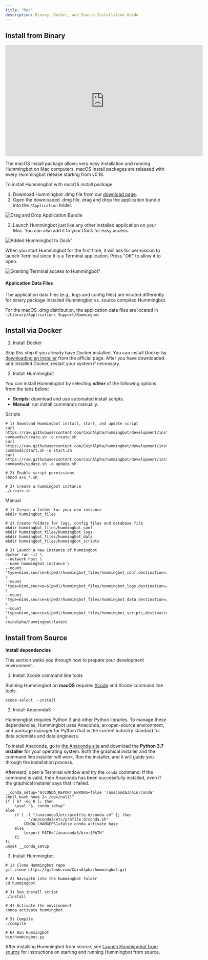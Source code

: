 ```yaml
---
title: "Mac"
description: Binary, Docker, and Source Installation Guide
---
```



## Install from Binary

<iframe
  width="616"
  height="347"
  src="https://www.youtube.com/embed/klN-ToclwW4"
  frameborder="0"
  allow="accelerometer; autoplay; encrypted-media; gyroscope; picture-in-picture"
  allowfullscreen
></iframe>

The macOS install package allows very easy installation and running Hummingbot on Mac computers. macOS install packages are released with every Hummingbot release starting from v0.18.

To install Hummingbot with macOS install package:

1. Download Hummingbot .dmg file from our [download page](https://hummingbot.io/download).
2. Open the downloaded .dmg file, drag and drop the application bundle into the `/Application` folder.

![Drag and Drop Application Bundle](/img/macos-dmg-1.png)

3. Launch Hummingbot just like any other installed application on your Mac. You can also add it to your Dock for easy access.

![Added Hummingbot to Dock"](/img/macos-dmg-2.png)

When you start Hummingbot for the first time, it will ask for permission to launch Terminal since it is a Terminal application. Press "OK" to allow it to open.

![Granting Terminal access to Hummingbot"](/img/macos-dmg-3.png)

#### Application Data Files

The application data files (e.g., logs and config files) are located differently for binary package installed Hummingbot vs. source compiled Hummingbot.

For the macOS .dmg distribution, the application data files are located in `~/Library/Application\ Support/Hummingbot`

<Callout
  type="tip"
  body="For error #'cannot be opened because the developer cannot be verified'#, you can `click then open` to run the installer."
/>

## Install via Docker

1. Install Docker

Skip this step if you already have Docker installed. You can install Docker by [downloading an installer](https://docs.docker.com/docker-for-mac/install/) from the official page. After you have downloaded and installed Docker, restart your system if necessary.

2. Install Hummingbot

You can install Hummingbot by selecting **_either_** of the following options from the tabs below:

- **Scripts**: download and use automated install scripts.
- **Manual**: run install commands manually.

Scripts

```Scripts
# 1) Download Hummingbot install, start, and update script
curl https://raw.githubusercontent.com/CoinAlpha/hummingbot/development/installation/docker-commands/create.sh -o create.sh
curl https://raw.githubusercontent.com/CoinAlpha/hummingbot/development/installation/docker-commands/start.sh -o start.sh
curl https://raw.githubusercontent.com/CoinAlpha/hummingbot/development/installation/docker-commands/update.sh -o update.sh

# 2) Enable script permissions
chmod a+x *.sh

# 3) Create a hummingbot instance
./create.sh
```

Manual

```Manual
# 1) Create a folder for your new instance
mkdir hummingbot_files

# 2) Create folders for logs, config files and database file
mkdir hummingbot_files/hummingbot_conf
mkdir hummingbot_files/hummingbot_logs
mkdir hummingbot_files/hummingbot_data
mkdir hummingbot_files/hummingbot_scripts

# 3) Launch a new instance of hummingbot
docker run -it \
--network host \
--name hummingbot-instance \
--mount "type=bind,source=$(pwd)/hummingbot_files/hummingbot_conf,destination=/conf/" \
--mount "type=bind,source=$(pwd)/hummingbot_files/hummingbot_logs,destination=/logs/" \
--mount "type=bind,source=$(pwd)/hummingbot_files/hummingbot_data,destination=/data/" \
--mount "type=bind,source=$(pwd)/hummingbot_files/hummingbot_scripts,destination=/scripts/" \
coinalpha/hummingbot:latest
```

## Install from Source

**Install dependencies**

This section walks you through how to prepare your development environment.

1. Install Xcode command line tools

Running Hummingbot on **macOS** requires [Xcode](https://developer.apple.com/xcode/) and Xcode command line tools.

```
xcode-select --install
```

2. Install Anaconda3

Hummingbot requires Python 3 and other Python libraries. To manage these dependencies, Hummingbot uses Anaconda, an open-source environment, and package manager for Python that is the current industry standard for data scientists and data engineers.

To install Anaconda, go to [the Anaconda site](https://www.anaconda.com/distribution/) and download the **Python 3.7 installer** for your operating system. Both the graphical installer and the command line installer will work. Run the installer, and it will guide you through the installation process.

Afterward, open a Terminal window and try the `conda` command. If the command is valid, then Anaconda has been successfully installed, even if the graphical installer says that it failed.

<Callout
  type="warning"
  body="If you use ZSH or another Unix shell, copy the code snippet below to your `.zshrc` or similar file. By default, Anaconda only adds it to your `.bash_profile` file. This makes the `conda` command available in your root path."
/>

```
__conda_setup="$(CONDA_REPORT_ERRORS=false '/anaconda3/bin/conda' shell.bash hook 2> /dev/null)"
if [ $? -eq 0 ]; then
    \eval "$__conda_setup"
else
    if [ -f "/anaconda3/etc/profile.d/conda.sh" ]; then
        . "/anaconda3/etc/profile.d/conda.sh"
        CONDA_CHANGEPS1=false conda activate base
    else
        \export PATH="/anaconda3/bin:$PATH"
    fi
fi
unset __conda_setup
```

3. Install Hummingbot

```
# 1) Clone Hummingbot repo
git clone https://github.com/CoinAlpha/hummingbot.git

# 2) Navigate into the hummingbot folder
cd hummingbot

# 3) Run install script
./install

# 4) Activate the environment
conda activate hummingbot

# 5) Compile
./compile

# 6) Run Hummingbot
bin/hummingbot.py
```

After installing Hummingbot from source, see [Launch Hummingbot from source](/operation/launch-exit/) for instructions on starting and running Hummingbot from source.
